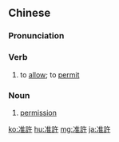 {{also|准许|準許}}
==Chinese==
{{zh-forms|s=准许|t2=準許}}

===Pronunciation===
{{zh-pron
|m=zhǔnxǔ
|c=zeon2 heoi2
|mn=qz:chún-hír/xm:chún-hú/zz:chún-hí
|cat=v,n
}}

===Verb===
{{zh-verb}}

# to [[allow]]; to [[permit]]

===Noun===
{{zh-noun}}

# [[permission]]

[[ko:准許]]
[[hu:准許]]
[[mg:准許]]
[[ja:准許]]